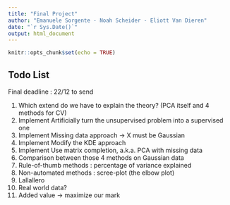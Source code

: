 ```yaml
---
title: "Final Project"
author: "Emanuele Sorgente - Noah Scheider - Eliott Van Dieren"
date: "`r Sys.Date()`"
output: html_document
---
```


```r
knitr::opts_chunk$set(echo = TRUE)
```

## Todo List
Final deadline : 22/12 to send

<ol>
<li> Which extend do we have to explain the theory? (PCA itself and 4 methods for CV)</li>

<li>Implement Artificially turn the unsupervised problem into a supervised one</li>
<li>Implement Missing data approach -> X must be Gaussian</li>
<li>Implement Modify the KDE approach</li>
<li>Implement Use matrix completion, a.k.a. PCA with missing data</li>
<li>Comparison between those 4 methods on Gaussian data</li>

<li>Rule-of-thumb methods : percentage of variance explained </li>
<li>Non-automated methods : scree-plot (the elbow plot)</li>


<li>Lallallero</li>


<li>Real world data?</li>
<li>Added value -> maximize our mark</li>
</ol>
